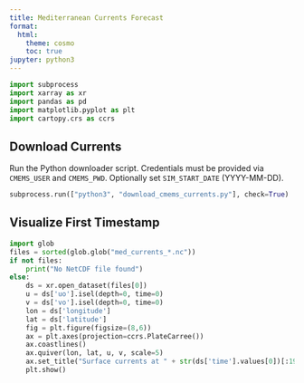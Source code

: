 ```yaml
---
title: Mediterranean Currents Forecast
format:
  html:
    theme: cosmo
    toc: true
jupyter: python3
---
```


```python
import subprocess
import xarray as xr
import pandas as pd
import matplotlib.pyplot as plt
import cartopy.crs as ccrs
```

## Download Currents

Run the Python downloader script. Credentials must be provided via `CMEMS_USER` and `CMEMS_PWD`. Optionally set `SIM_START_DATE` (YYYY-MM-DD).

```python
subprocess.run(["python3", "download_cmems_currents.py"], check=True)
```

## Visualize First Timestamp

```python
import glob
files = sorted(glob.glob("med_currents_*.nc"))
if not files:
    print("No NetCDF file found")
else:
    ds = xr.open_dataset(files[0])
    u = ds['uo'].isel(depth=0, time=0)
    v = ds['vo'].isel(depth=0, time=0)
    lon = ds['longitude']
    lat = ds['latitude']
    fig = plt.figure(figsize=(8,6))
    ax = plt.axes(projection=ccrs.PlateCarree())
    ax.coastlines()
    ax.quiver(lon, lat, u, v, scale=5)
    ax.set_title("Surface currents at " + str(ds['time'].values[0])[:19])
    plt.show()
```
